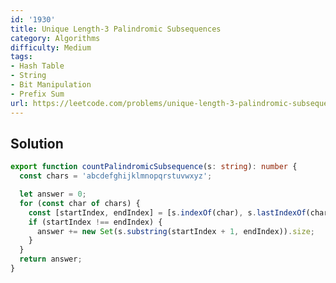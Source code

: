 ```yaml
---
id: '1930'
title: Unique Length-3 Palindromic Subsequences
category: Algorithms
difficulty: Medium
tags:
- Hash Table
- String
- Bit Manipulation
- Prefix Sum
url: https://leetcode.com/problems/unique-length-3-palindromic-subsequences
---
```


## Solution

```typescript filename="solution.ts" copy
export function countPalindromicSubsequence(s: string): number {
  const chars = 'abcdefghijklmnopqrstuvwxyz';

  let answer = 0;
  for (const char of chars) {
    const [startIndex, endIndex] = [s.indexOf(char), s.lastIndexOf(char)];
    if (startIndex !== endIndex) {
      answer += new Set(s.substring(startIndex + 1, endIndex)).size;
    }
  }
  return answer;
}
```

